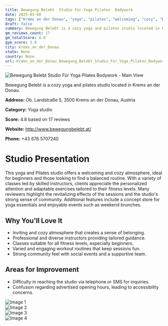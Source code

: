 ```yaml
---
title: Bewegung Belebt  Studio Für Yoga Pilates  Bodywork
date: 2025-03-08
tags: ["Krems an der Donau", "yoga", "pilates", "welcoming", "cozy", "Krems an der Donau"]  
draft: false
summary: Bewegung Belebt is a cozy yoga and pilates studio located in Krems an der Donau.
gm_reviews_count: 17
gm_totalScore: 4.8
gym_score: 3.8
city: Krems_an_der_Donau
state: None
country: None
url: Krems_an_der_Donau_Bewegung_Belebt_Studio_Für_Yoga_Pilates_Bodywork
---
```


<div className="aspect-[16/9] relative my-8">
  <img 
    src="https://lh5.googleusercontent.com/p/AF1QipNKR8ZdMkijiNb7jeEQezL6BIiz407rMEsXcay_=w1920-h1080-k-no"
    alt="Bewegung Belebt  Studio Für Yoga Pilates  Bodywork - Main View"
    className="object-cover absolute inset-0 w-full h-full rounded-lg"
  />
</div>

Bewegung Belebt is a cozy yoga and pilates studio located in Krems an der Donau.

**Address:** Ob. Landstraße 5, 3500 Krems an der Donau, Austria

**Category:** Yoga studio

**Score:** 4.8 based on 17 reviews

**Website:** http://www.bewegungbelebt.at/

**Phone:** +43 676 5707240

# Studio Presentation

This yoga and Pilates studio offers a welcoming and cozy atmosphere, ideal for beginners and those looking to find a balanced routine. With a variety of classes led by skilled instructors, clients appreciate the personalized attention and adaptable exercises tailored to their fitness levels. Many reviewers highlight the revitalizing effects of the sessions and the studio's strong sense of community. Additional features include a concept store for yoga essentials and enjoyable events such as weekend brunches.

## Why You'll Love It

- Inviting and cozy atmosphere that creates a sense of belonging.
- Professional and diverse instructors providing tailored guidance.
- Classes suitable for all fitness levels, especially beginners.
- Varied and engaging workout routines that keep sessions fun.
- Strong community feel with social events and a supportive team.

## Areas for Improvement

- Difficulty in reaching the studio via telephone or SMS for inquiries.
- Confusion regarding advertised opening hours, leading to accessibility concerns.

<div className="grid grid-cols-1 xl:grid-cols-2 gap-4 my-8">
<div className="aspect-[4/3] relative"><img src="https://lh5.googleusercontent.com/p/AF1QipNQvP66lN5Jp-NMBGB9xKSJU29vY4bEnIB2uTwp=w1920-h1080-k-no" alt="Image 1" className="object-cover absolute inset-0 w-full h-full rounded-lg" /></div>
<div className="aspect-[4/3] relative"><img src="https://lh5.googleusercontent.com/p/AF1QipMoVLwNJ3uzejvbC9rUXzHxSnaXlM9OKRxnCFaz=w1920-h1080-k-no" alt="Image 2" className="object-cover absolute inset-0 w-full h-full rounded-lg" /></div>
<div className="aspect-[4/3] relative"><img src="https://lh5.googleusercontent.com/p/AF1QipPF18n9odpQSj-flXD5YEzRunI6GcuiBC1KPWj0=w1920-h1080-k-no" alt="Image 3" className="object-cover absolute inset-0 w-full h-full rounded-lg" /></div>
<div className="aspect-[4/3] relative"><img src="https://lh5.googleusercontent.com/p/AF1QipPQB7Xdyvx9ubrBporYFrJPMvTFCdNiv9J85RG7=w1920-h1080-k-no" alt="Image 4" className="object-cover absolute inset-0 w-full h-full rounded-lg" /></div>
</div>